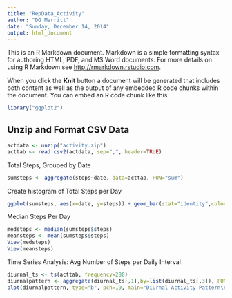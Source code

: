 ```yaml
---
title: "RepData_Activity"
author: "DG Merritt"
date: "Sunday, December 14, 2014"
output: html_document
---
```


This is an R Markdown document. Markdown is a simple formatting syntax for authoring HTML, PDF, and MS Word documents. For more details on using R Markdown see <http://rmarkdown.rstudio.com>.

When you click the **Knit** button a document will be generated that includes both content as well as the output of any embedded R code chunks within the document. You can embed an R code chunk like this:
```r
library("ggplot2")
```

## Unzip and Format CSV Data

```r
actdata <- unzip("activity.zip")
acttab <- read.csv2(actdata, sep=",", header=TRUE)
```

Total Steps, Grouped by Date

```r
sumsteps <- aggregate(steps~date, data=acttab, FUN="sum")
```
 Create histogram of Total Steps per Day
```r
ggplot(sumsteps, aes(x=date, y=steps)) + geom_bar(stat="identity",colour="red")+theme(axis.text.x = element_text(angle=90, hjust = 1)) + ggtitle("Samsung Biometric Data\n Steps Per Day")

```

Median Steps Per Day
```r
medsteps <- median(sumsteps$steps)
meansteps <- mean(sumsteps$steps)
View(medsteps)
View(meansteps)
```
 Time Series Analysis: Avg Number of Steps per Daily Interval 
 
```r
diurnal_ts <- ts(acttab, frequency=288)
diurnalpattern <- aggregate(diurnal_ts[,1],by=list(diurnal_ts[,3]), FUN=mean)
plot(diurnalpattern, type="b", pch=19, main="Diurnal Activity Pattern\n Average Steps Per Day Segment", xlab="Day Segment (daily interval)",ylab="number of steps" )
```

